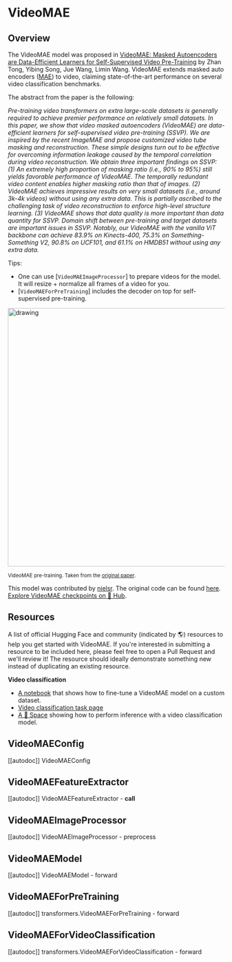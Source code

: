 <!--Copyright 2022 The HuggingFace Team. All rights reserved.

Licensed under the Apache License, Version 2.0 (the "License"); you may not use this file except in compliance with
the License. You may obtain a copy of the License at

http://www.apache.org/licenses/LICENSE-2.0

Unless required by applicable law or agreed to in writing, software distributed under the License is distributed on
an "AS IS" BASIS, WITHOUT WARRANTIES OR CONDITIONS OF ANY KIND, either express or implied. See the License for the
specific language governing permissions and limitations under the License.
-->

# VideoMAE

## Overview

The VideoMAE model was proposed in [VideoMAE: Masked Autoencoders are Data-Efficient Learners for Self-Supervised Video Pre-Training](https://arxiv.org/abs/2203.12602) by Zhan Tong, Yibing Song, Jue Wang, Limin Wang.
VideoMAE extends masked auto encoders ([MAE](vit_mae)) to video, claiming state-of-the-art performance on several video classification benchmarks.

The abstract from the paper is the following:

*Pre-training video transformers on extra large-scale datasets is generally required to achieve premier performance on relatively small datasets. In this paper, we show that video masked autoencoders (VideoMAE) are data-efficient learners for self-supervised video pre-training (SSVP). We are inspired by the recent ImageMAE and propose customized video tube masking and reconstruction. These simple designs turn out to be effective for overcoming information leakage caused by the temporal correlation during video reconstruction. We obtain three important findings on SSVP: (1) An extremely high proportion of masking ratio (i.e., 90% to 95%) still yields favorable performance of VideoMAE. The temporally redundant video content enables higher masking ratio than that of images. (2) VideoMAE achieves impressive results on very small datasets (i.e., around 3k-4k videos) without using any extra data. This is partially ascribed to the challenging task of video reconstruction to enforce high-level structure learning. (3) VideoMAE shows that data quality is more important than data quantity for SSVP. Domain shift between pre-training and target datasets are important issues in SSVP. Notably, our VideoMAE with the vanilla ViT backbone can achieve 83.9% on Kinects-400, 75.3% on Something-Something V2, 90.8% on UCF101, and 61.1% on HMDB51 without using any extra data.*

Tips:

- One can use [`VideoMAEImageProcessor`] to prepare videos for the model. It will resize + normalize all frames of a video for you.
- [`VideoMAEForPreTraining`] includes the decoder on top for self-supervised pre-training.

<img src="https://huggingface.co/datasets/huggingface/documentation-images/resolve/main/transformers/model_doc/videomae_architecture.jpeg"
alt="drawing" width="600"/>

<small> VideoMAE pre-training. Taken from the <a href="https://arxiv.org/abs/2203.12602">original paper</a>. </small>

This model was contributed by [nielsr](https://huggingface.co/nielsr).
The original code can be found [here](https://github.com/MCG-NJU/VideoMAE).
[Explore VideoMAE checkpoints on 🤗 Hub](https://huggingface.co/models?sort=downloads&search=VideoMAE).

## Resources

A list of official Hugging Face and community (indicated by 🌎) resources to help you get started with VideoMAE. If
you're interested in submitting a resource to be included here, please feel free to open a Pull Request and we'll
review it! The resource should ideally demonstrate something new instead of duplicating an existing resource.

**Video classification**
- [A notebook](https://github.com/huggingface/notebooks/blob/main/examples/video_classification.ipynb) that shows how
to fine-tune a VideoMAE model on a custom dataset.
- [Video classification task page](https://huggingface.co/tasks/video-classification)
- [A 🤗 Space](https://huggingface.co/spaces/sayakpaul/video-classification-ucf101-subset) showing how to perform inference with a video classification model.


## VideoMAEConfig

[[autodoc]] VideoMAEConfig

## VideoMAEFeatureExtractor

[[autodoc]] VideoMAEFeatureExtractor
    - __call__

## VideoMAEImageProcessor

[[autodoc]] VideoMAEImageProcessor
    - preprocess

## VideoMAEModel

[[autodoc]] VideoMAEModel
    - forward

## VideoMAEForPreTraining

[[autodoc]] transformers.VideoMAEForPreTraining
    - forward

## VideoMAEForVideoClassification

[[autodoc]] transformers.VideoMAEForVideoClassification
    - forward
